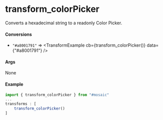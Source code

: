 
<Meta title="Utils/Transforms/ColorPicker"/>

# transform_colorPicker

Converts a hexadecimal string to a readonly Color Picker.

#### Conversions

* `"#a8001791"` => <TransformExample cb={transform_colorPicker()} data={"#a8001791"} />

#### Args

None

#### Example

```js
import { transform_colorPicker } from "#mosaic"
...
transforms : [
    transform_colorPicker()
]
```
